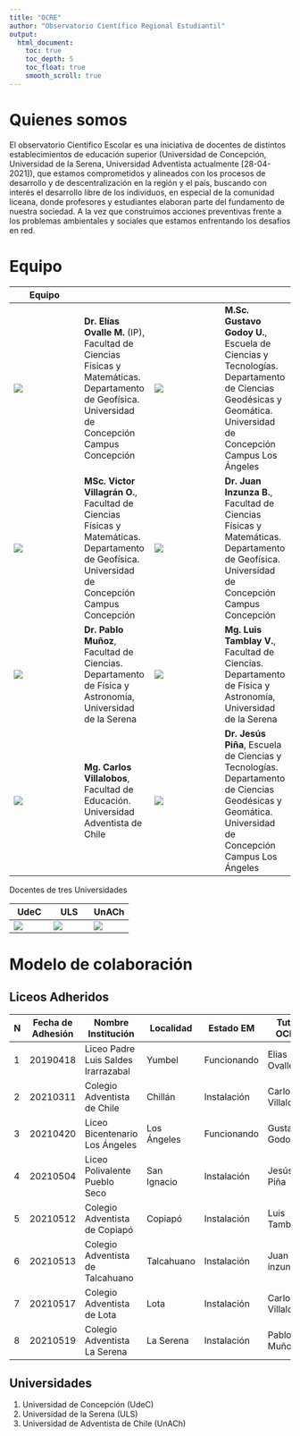 ```yaml
---
title: "OCRE"
author: "Observatorio Científico Regional Estudiantil"
output:
  html_document:
    toc: true
    toc_depth: 5
    toc_float: true
    smooth_scroll: true
---
```


# Quienes somos

El observatorio Cientifico Escolar es una iniciativa de docentes de distintos establecimientos de educación superior (Universidad de Concepción, Universidad de la Serena, Universidad Adventista actualmente [28-04-2021]), que estamos comprometidos y alineados con los procesos de desarrollo y de descentralización en la región y el país, buscando con interés el desarrollo libre de los individuos, en especial de la comunidad liceana, donde profesores y estudiantes elaboran parte del fundamento de nuestra sociedad. A la vez que construimos acciones preventivas frente a los problemas ambientales y sociales que estamos enfrentando los desafíos en red.

# Equipo

|Equipo|
|---|---|---|---|
|![](image/elias-150.png)|**Dr. Elías Ovalle M.** (IP), Facultad  de Ciencias Físicas y Matemáticas. Departamento de Geofísica. Universidad de Concepción Campus Concepción|![](image/gustavo-150.png)|**M.Sc. Gustavo Godoy U.**, Escuela de Ciencias y Tecnologías. Departamento de Ciencias Geodésicas y Geomática. Universidad de Concepción Campus Los Ángeles|
|![](image/victor-150.png)|**MSc. Victor Villagrán O.**, Facultad  de Ciencias Físicas y Matemáticas. Departamento de Geofísica. Universidad de Concepción Campus Concepción|![](image/juan-150.png)|**Dr. Juan Inzunza B.**, Facultad  de Ciencias Físicas y Matemáticas. Departamento de Geofísica. Universidad de Concepción Campus Concepción|
|![](image/pablo-150.png)|**Dr. Pablo Muñoz**, Facultad de Ciencias. Departamento de Física y Astronomía, Universidad de la Serena|![](image/luis-150.png)|**Mg. Luis Tamblay V.**, Facultad de Ciencias. Departamento de Física y Astronomía, Universidad de la Serena|
|![](image/carlos-150.png)|**Mg. Carlos Villalobos**, Facultad de Educación. Universidad Adventista de Chile|![](image/jesus-150.png)|**Dr. Jesús Piña**, Escuela de Ciencias y Tecnologías. Departamento de Ciencias Geodésicas y Geomática. Universidad de Concepción Campus Los Ángeles|

Docentes de tres Universidades

|UdeC|ULS|UnACh|
|---|---|---|
|![](image/udec-150.png)|![](image/uls-150.png)|![](image/unach-150.png)|


# Modelo de colaboración

## Liceos Adheridos

|N|Fecha de Adhesión|Nombre Institución|Localidad|Estado EM|Tutor OCRE|
|---|---|---|---|---|---|
|1|20190418|Liceo Padre Luis Saldes Irarrazabal|Yumbel| Funcionando| Elias Ovalle|
|2|20210311|Colegio Adventista de Chile|Chillán| Instalación| Carlos Villalobos|
|3|20210420|Liceo Bicentenario Los Ángeles|Los Ángeles|Funcionando|Gustavo Godoy|
|4|20210504|Liceo Polivalente Pueblo Seco|San Ignacio|Instalación|Jesús Piña|
|5|20210512|Colegio Adventista de Copiapó|Copiapó|Instalación|Luis Tamblay|
|6|20210513|Colegio Adventista de Talcahuano|Talcahuano|Instalación|Juan inzunza|
|7|20210517|Colegio Adventista de Lota|Lota| Instalación| Carlos Villalobos|
|8|20210519|Colegio Adventista La Serena|La Serena|Instalación|Pablo Muñoz|

## Universidades

1. Universidad de Concepción (UdeC)
2. Universidad de la Serena (ULS)
3. Universidad de Adventista de Chile (UnACh)








